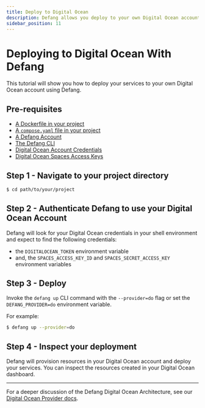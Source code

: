 ```yaml
---
title: Deploy to Digital Ocean
description: Defang allows you deploy to your own Digital Ocean account.
sidebar_position: 11
---
```


# Deploying to Digital Ocean With Defang

This tutorial will show you how to deploy your services to your own Digital Ocean account using Defang.

## Pre-requisites
* [A Dockerfile in your project](https://docs.docker.com/get-started/docker-concepts/building-images/writing-a-dockerfile/)
* [A `compose.yaml` file in your project](https://docs.docker.com/compose/gettingstarted/)
* [A Defang Account](/docs/getting-started/authenticating)
* [The Defang CLI](/docs/getting-started/installing)
* [Digital Ocean Account Credentials](/docs/providers/digitalocean#getting-started)
* [Digital Ocean Spaces Access Keys](/docs/providers/digitalocean#getting-started)

## Step 1 - Navigate to your project directory
```bash
$ cd path/to/your/project
```

## Step 2 - Authenticate Defang to use your Digital Ocean Account

Defang will look for your Digital Ocean credentials in your shell environment and expect to find the following credentials:
* the `DIGITALOCEAN_TOKEN` environment variable
* and, the `SPACES_ACCESS_KEY_ID` and `SPACES_SECRET_ACCESS_KEY` environment variables

## Step 3 - Deploy

Invoke the `defang up` CLI command with the `--provider=do` flag or set the `DEFANG_PROVIDER=do` environment variable.

For example:

```bash
$ defang up --provider=do
```

## Step 4 - Inspect your deployment

Defang will provision resources in your Digital Ocean account and deploy your services. You can inspect the resources created in your Digital Ocean dashboard.

***

For a deeper discussion of the Defang Digital Ocean Architecture, see our [Digital Ocean Provider docs](/docs/providers/digitalocean).
